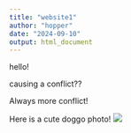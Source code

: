 ```yaml
---
title: "website1"
author: "hopper"
date: "2024-09-10"
output: html_document
---
```


hello!


causing a conflict??

Always more conflict!


Here is a cute doggo photo!
![](https://static.vecteezy.com/system/resources/thumbnails/005/857/332/small_2x/funny-portrait-of-cute-corgi-dog-outdoors-free-photo.jpg)
